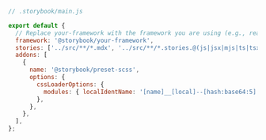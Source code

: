 ```js
// .storybook/main.js

export default {
  // Replace your-framework with the framework you are using (e.g., react-webpack5, vue3-vite)
  framework: '@storybook/your-framework',
  stories: ['../src/**/*.mdx', '../src/**/*.stories.@(js|jsx|mjs|ts|tsx)'],
  addons: [
    {
      name: '@storybook/preset-scss',
      options: {
        cssLoaderOptions: {
          modules: { localIdentName: '[name]__[local]--[hash:base64:5]' },
        },
      },
    },
  ],
};
```
